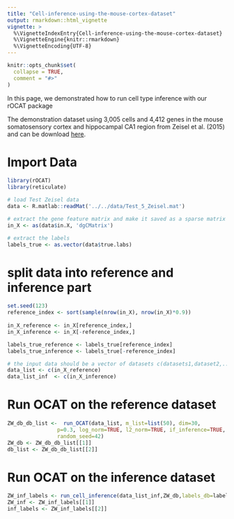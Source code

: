```yaml
---
title: "Cell-inference-using-the-mouse-cortex-dataset"
output: rmarkdown::html_vignette
vignette: >
  %\VignetteIndexEntry{Cell-inference-using-the-mouse-cortex-dataset}
  %\VignetteEngine{knitr::rmarkdown}
  %\VignetteEncoding{UTF-8}
---
```


```r
knitr::opts_chunk$set(
  collapse = TRUE,
  comment = "#>"
)
```
In this page, we demonstrated how to run cell type inference with our rOCAT package


The demonstration dataset using 3,005 cells and 4,412 genes in the mouse somatosensory cortex and hippocampal CA1 region from Zeisel et al. (2015) and can be download [here](https://github.com/bowang-lab/OCAT/blob/master/vignettes/Clustering/Test_5_Zeisel.mat).


# Import Data 
```r
library(rOCAT)
library(reticulate)

# load Test Zeisel data
data <- R.matlab::readMat('../../data/Test_5_Zeisel.mat')

# extract the gene feature matrix and make it saved as a sparse matrix
in_X <- as(data$in.X, 'dgCMatrix')

# extract the labels
labels_true <- as.vector(data$true.labs)
```


# split data into reference and inference part
```r
set.seed(123)
reference_index <- sort(sample(nrow(in_X), nrow(in_X)*0.9))
     
in_X_reference <- in_X[reference_index,]
in_X_inference <- in_X[-reference_index,]

labels_true_reference <- labels_true[reference_index]
labels_true_inference <- labels_true[-reference_index]

# the input data should be a vector of datasets c(datasets1,dataset2,...)
data_list <- c(in_X_reference)
data_list_inf  <- c(in_X_inference)
```

# Run OCAT on the reference dataset
```r
ZW_db_db_list <-  run_OCAT(data_list, m_list=list(50), dim=30, 
                p=0.3, log_norm=TRUE, l2_norm=TRUE, if_inference=TRUE, 
                random_seed=42)
ZW_db <- ZW_db_db_list[[1]]
db_list <- ZW_db_db_list[[2]]
```

# Run OCAT on the inference dataset
```r
ZW_inf_labels <- run_cell_inference(data_list_inf,ZW_db,labels_db=labels_true_reference,db_list = db_list)
ZW_inf <- ZW_inf_labels[[1]]
inf_labels <- ZW_inf_labels[[2]]
```
